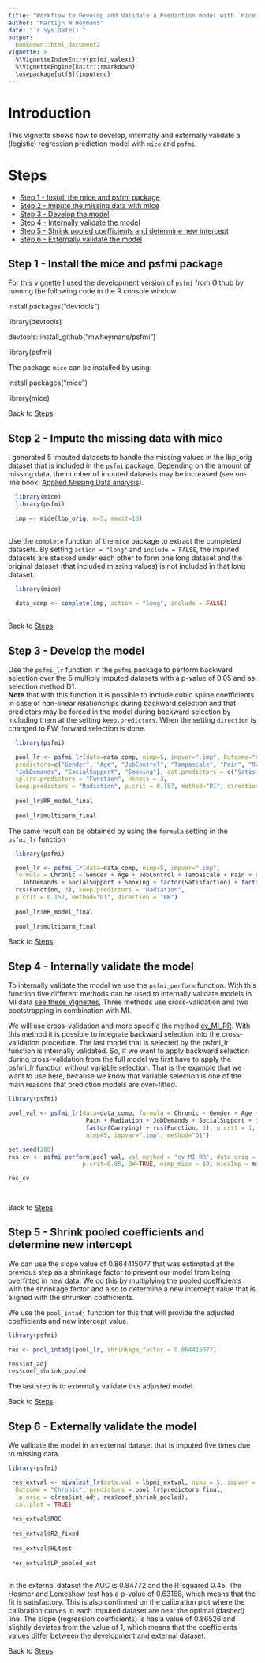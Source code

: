 ```yaml
---
title: "Workflow to Develop and Validate a Prediction model with `mice` and `psfmi`"
author: "Martijn W Heymans"
date: "`r Sys.Date()`"
output:
  bookdown::html_document2
vignette: >
  %\VignetteIndexEntry{psfmi_valext}
  %\VignetteEngine{knitr::rmarkdown}
  \usepackage[utf8]{inputenc}
---
```


# Introduction {-}

This vignette shows how to develop, internally and externally validate
a (logistic) regression prediction model with `mice` and `psfmi`.

# Steps {-}

   + [Step 1 - Install the mice and psfmi package]
   + [Step 2 - Impute the missing data with mice]
   + [Step 3 - Develop the model] 
   + [Step 4 - Internally validate the model]
   + [Step 5 - Shrink pooled coefficients and determine new intercept]
   + [Step 6 - Externally validate the model]
   

## Step 1 - Install the mice and psfmi package {-}

For this vignette I used the development version of `psfmi` from Github 
by running the following code in the R console window:
 
 install.packages("devtools")
 
 library(devtools)
 
 devtools::install_github("mwheymans/psfmi")
 
 library(psfmi)

The package `mice` can be installed by using:
 
 install.packages("mice")

 library(mice) 

Back to [Steps]

## Step 2 - Impute the missing data with mice {-}

I generated 5 imputed datasets to handle the missing values in the lbp_orig dataset that is
included in the `psfmi` package. Depending on the amount of missing data, the number of imputed 
datasets may be increased (see on-line book: 
[Applied Missing Data analysis](https://bookdown.org/mwheymans/bookmi/multiple-imputation.html#number-of-imputed-datasets-and-iterations)). 

```r

  library(mice)
  library(psfmi)

  imp <- mice(lbp_orig, m=5, maxit=10) 
  
```

Use the `complete` function of the `mice` package to extract the completed datasets. By 
setting `action = "long"` and `include = FALSE`, the imputed datasets are stacked under
each other to form one long dataset and the original dataset (that included missing 
values) is not included in that long dataset.

```r

  library(mice)
  
  data_comp <- complete(imp, action = "long", include = FALSE)
  
```

Back to [Steps]

## Step 3 - Develop the model {-}

Use the `psfmi_lr` function in the `psfmi` package to perform backward selection over
the 5 multiply imputed datasets with a p-value of 0.05 and as selection method D1.  
**Note** that with this function it is possible to include cubic spline coefficients in case
of non-linear relationships during backward selection and that predictors may be forced 
in the model during backward selection by including them at the setting `keep.predictors`.
When the setting `direction` is changed to FW, forward selection is done.

```r

  library(psfmi)

  pool_lr <- psfmi_lr(data=data_comp, nimp=5, impvar=".imp", Outcome="Chronic",
  predictors=c("Gender", "Age", "JobControl", "Tampascale", "Pain", "Radiation",
  "JobDemands", "SocialSupport", "Smoking"), cat.predictors = c("Satisfaction", "Carrying"), 
  spline.predictors = "Function", nknots = 3,  
  keep.predictors = "Radiation", p.crit = 0.157, method="D1", direction = "BW")
  
  pool_lr$RR_model_final
  
  pool_lr$multiparm_final

```

The same result can be obtained by using the `formula` setting in the `psfmi_lr` function 

```r

  library(psfmi)

  pool_lr <- psfmi_lr(data=data_comp, nimp=5, impvar=".imp", 
  formula = Chronic ~ Gender + Age + JobControl + Tampascale + Pain + Radiation +
    JobDemands + SocialSupport + Smoking + factor(Satisfaction) + factor(Carrying) + 
  rcs(Function, 3), keep.predictors = "Radiation", 
  p.crit = 0.157, method="D1", direction = "BW")
  
  pool_lr$RR_model_final
  
  pool_lr$multiparm_final

```

Back to [Steps]

## Step 4 - Internally validate the model {-}

To internally validate the model we use the `psfmi_perform` function. With this function five different
methods can be used to internally validate models in MI data [see these Vignettes](https://mwheymans.github.io/psfmi/articles/),
Three methods use cross-validation and two bootstrapping in combination with MI.

We will use cross-validation and more specific the method [cv_MI_RR](https://mwheymans.github.io/psfmi/articles/cv_MI_RR.html). With this method it is possible
to integrate backward selection into the cross-validation procedure. The last model that is selected 
by the psfmi_lr function is internally validated. So, if we want to apply backward selection during 
cross-validation from the full model we first have to apply the psfmi_lr function without variable 
selection. That is the example that we want to use here, because we know that variable selection 
is one of the main reasons that prediction models are over-fitted.

```r

library(psfmi)

pool_val <- psfmi_lr(data=data_comp, formula = Chronic ~ Gender + Age + JobControl + Tampascale + 
                      Pain + Radiation + JobDemands + SocialSupport + Smoking + factor(Satisfaction) + 
                      factor(Carrying) + rcs(Function, 3), p.crit = 1, direction="BW",
                      nimp=5, impvar=".imp", method="D1")

set.seed(200)
res_cv <- psfmi_perform(pool_val, val_method = "cv_MI_RR", data_orig = lbp_orig, folds = 3,
                     p.crit=0.05, BW=TRUE, nimp_mice = 10, miceImp = miceImp, printFlag = FALSE)

res_cv

  
```

Back to [Steps]

## Step 5 - Shrink pooled coefficients and determine new intercept {-}

We can use the slope value of 0.864415077 that was estimated at the previous step as a 
shrinkage factor to prevent our model from being overfitted in new data. 
We do this by multiplying the pooled coefficients with the shrinkage factor and 
also to determine a new intercept value that is aligned with the shrunken coefficients.

We use the `pool_intadj` function for this that will provide the adjusted coefficients and 
new intercept value.

```r

library(psfmi)

res <- pool_intadj(pool_lr, shrinkage_factor = 0.864415077)

res$int_adj
res$coef_shrink_pooled

```

The last step is to externally validate this adjusted model.

Back to [Steps]

## Step 6 - Externally validate the model {-}

We validate the model in an external dataset that is imputed five times
due to missing data. 

```r

library(psfmi)

 res_extval <- mivalext_lr(data.val = lbpmi_extval, nimp = 5, impvar = "Impnr",
  Outcome = "Chronic", predictors = pool_lr$predictors_final,
  lp.orig = c(res$int_adj, res$coef_shrink_pooled),
  cal.plot = TRUE)
 
 res_extval$ROC
 
 res_extval$R2_fixed
 
 res_extval$HLtest
 
 res_extval$LP_pooled_ext
 
```

In the external dataset the AUC is 0.84772 and the R-squared 0.45. The
Hosmer and Lemeshow test has a p-value of 0.63168, which means that
the fit is satisfactory. This is also confirmed on the calibration plot
where the calibration curves in each imputed dataset are near the optimal (dashed)
line. The slope (regression coefficients) is has a value of 0.86526 and slightly 
deviates from the value of 1, which means that the coefficients values differ 
between the development and external dataset.

Back to [Steps]

